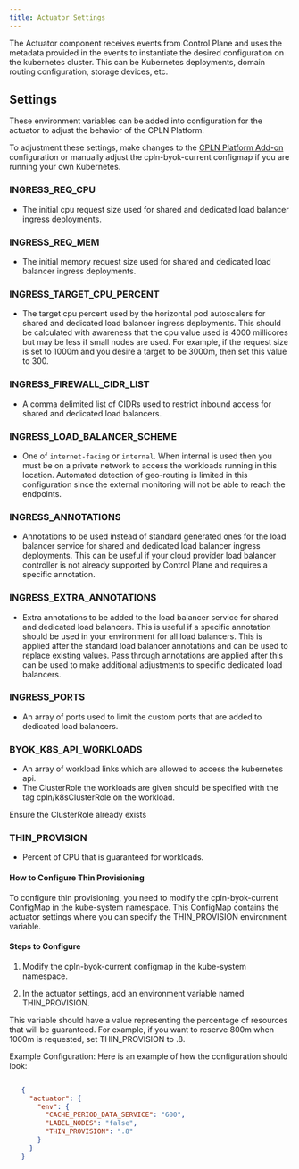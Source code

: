 ```yaml
---
title: Actuator Settings
---
```


The Actuator component receives events from Control Plane and uses the metadata provided in the events to instantiate the desired configuration on the kubernetes cluster. This can be Kubernetes deployments, domain routing configuration, storage devices, etc.

## Settings

These environment variables can be added into configuration for the actuator to adjust the behavior of the CPLN Platform.

To adjustment these settings, make changes to the [CPLN Platform Add-on](/mk8s/add-ons/byok) configuration or manually adjust the cpln-byok-current configmap if you are running your own Kubernetes.

### INGRESS_REQ_CPU

- The initial cpu request size used for shared and dedicated load balancer ingress deployments.

### INGRESS_REQ_MEM

- The initial memory request size used for shared and dedicated load balancer ingress deployments.

### INGRESS_TARGET_CPU_PERCENT

- The target cpu percent used by the horizontal pod autoscalers for shared and dedicated load balancer ingress deployments. This should be calculated with awareness that the cpu value used is 4000 millicores but may be less if small nodes are used. For example, if the request size is set to 1000m and you desire a target to be 3000m, then set this value to 300.

### INGRESS_FIREWALL_CIDR_LIST

- A comma delimited list of CIDRs used to restrict inbound access for shared and dedicated load balancers.

### INGRESS_LOAD_BALANCER_SCHEME

- One of `internet-facing` or `internal`. When internal is used then you must be on a private network to access the workloads running in this location. Automated detection of geo-routing is limited in this configuration since the external monitoring will not be able to reach the endpoints.

### INGRESS_ANNOTATIONS

- Annotations to be used instead of standard generated ones for the load balancer service for shared and dedicated load balancer ingress deployments. This can be useful if your cloud provider load balancer controller is not already supported by Control Plane and requires a specific annotation.

### INGRESS_EXTRA_ANNOTATIONS

- Extra annotations to be added to the load balancer service for shared and dedicated load balancers. This is useful if a specific annotation should be used in your environment for all load balancers. This is applied after the standard load balancer annotations and can be used to replace existing values. Pass through annotations are applied after this can be used to make additional adjustments to specific dedicated load balancers.

### INGRESS_PORTS

- An array of ports used to limit the custom ports that are added to dedicated load balancers.

### BYOK_K8S_API_WORKLOADS

- An array of workload links which are allowed to access the kubernetes api.
- The ClusterRole the workloads are given should be specified with the tag cpln/k8sClusterRole on the workload.
<Note>
Ensure the ClusterRole already exists
</Note>

### THIN_PROVISION

- Percent of CPU that is guaranteed for workloads.

#### How to Configure Thin Provisioning

To configure thin provisioning, you need to modify the cpln-byok-current ConfigMap in the kube-system namespace. This ConfigMap contains the actuator settings where you can specify the THIN_PROVISION environment variable.

#### Steps to Configure

1. Modify the cpln-byok-current configmap in the kube-system namespace.

1. In the actuator settings, add an environment variable named THIN_PROVISION.

This variable should have a value representing the percentage of resources that will be guaranteed. For example, if you want to reserve 800m when 1000m is requested, set THIN_PROVISION to .8.

Example Configuration:
Here is an example of how the configuration should look:

```json

   {
     "actuator": {
       "env": {
         "CACHE_PERIOD_DATA_SERVICE": "600",
         "LABEL_NODES": "false",
         "THIN_PROVISION": ".8"
       }
     }
   }

```